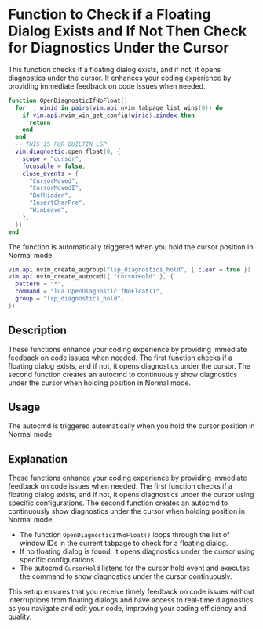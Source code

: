 
# Function to Check if a Floating Dialog Exists and If Not Then Check for Diagnostics Under the Cursor

This function checks if a floating dialog exists, and if not, it opens diagnostics under the cursor. It enhances your coding experience by providing immediate feedback on code issues when needed.
```lua
function OpenDiagnosticIfNoFloat()
  for _, winid in pairs(vim.api.nvim_tabpage_list_wins(0)) do
    if vim.api.nvim_win_get_config(winid).zindex then
      return
    end
  end
  -- THIS IS FOR BUILTIN LSP
  vim.diagnostic.open_float(0, {
    scope = "cursor",
    focusable = false,
    close_events = {
      "CursorMoved",
      "CursorMovedI",
      "BufHidden",
      "InsertCharPre",
      "WinLeave",
    },
  })
end
```

The function is automatically triggered when you hold the cursor position in Normal mode.

```lua
vim.api.nvim_create_augroup("lsp_diagnostics_hold", { clear = true })
vim.api.nvim_create_autocmd({ "CursorHold" }, {
  pattern = "*",
  command = "lua OpenDiagnosticIfNoFloat()",
  group = "lsp_diagnostics_hold",
})

```


## Description
These functions enhance your coding experience by providing immediate feedback on code issues when needed. The first function checks if a floating dialog exists, and if not, it opens diagnostics under the cursor. The second function creates an autocmd to continuously show diagnostics under the cursor when holding position in Normal mode.

## Usage

The autocmd is triggered automatically when you hold the cursor position in Normal mode.

## Explanation

These functions enhance your coding experience by providing immediate feedback on code issues when needed. The first function checks if a floating dialog exists, and if not, it opens diagnostics under the cursor using specific configurations. The second function creates an autocmd to continuously show diagnostics under the cursor when holding position in Normal mode.

- The function `OpenDiagnosticIfNoFloat()` loops through the list of window IDs in the current tabpage to check for a floating dialog.
- If no floating dialog is found, it opens diagnostics under the cursor using specific configurations.
- The autocmd `CursorHold` listens for the cursor hold event and executes the command to show diagnostics under the cursor continuously.

This setup ensures that you receive timely feedback on code issues without interruptions from floating dialogs and have access to real-time diagnostics as you navigate and edit your code, improving your coding efficiency and quality.

